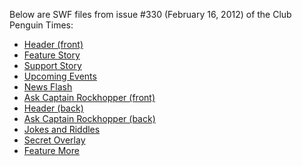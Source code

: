 Below are SWF files from issue #330 (February 16, 2012) of the Club Penguin Times:
*[[Media:News330HeaderFront.swf|Header (front)]]
*[[Media:News330FeatureStory.swf|Feature Story]]
*[[Media:News330SupportStory.swf|Support Story]]
*[[Media:News330UpcomingEvents.swf|Upcoming Events]]
*[[Media:News330NewsFlash.swf|News Flash]]
*[[Media:News330AskAuntArcticFront.swf|Ask Captain Rockhopper (front)]]
*[[Media:News330HeaderBack.swf|Header (back)]]
*[[Media:News330AskAuntArcticBack.swf|Ask Captain Rockhopper (back)]]
*[[Media:News330JokesAndRiddles.swf|Jokes and Riddles]]
*[[Media:News330SecretOverlay.swf|Secret Overlay]]
*[[Media:News330FeatureMore.swf|Feature More]]

